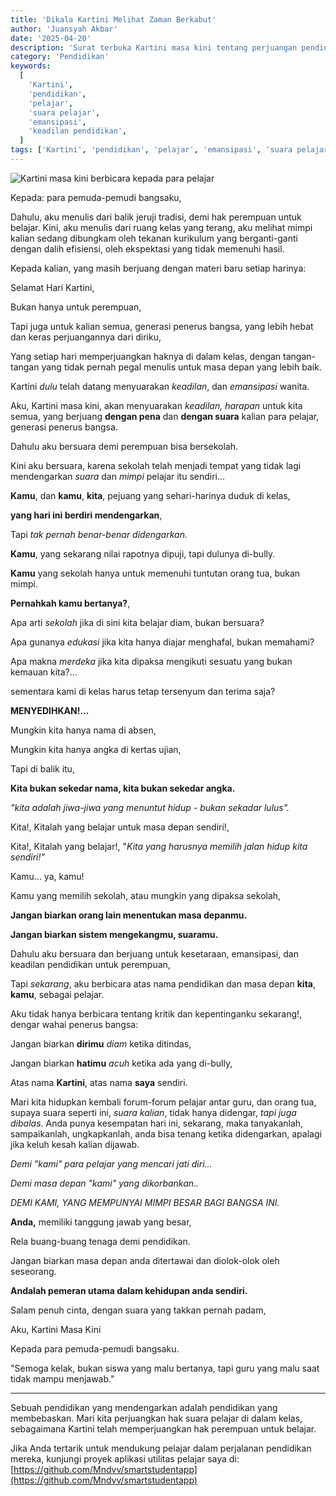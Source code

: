 ```yaml
---
title: 'Dikala Kartini Melihat Zaman Berkabut'
author: 'Juansyah Akbar'
date: '2025-04-20'
description: 'Surat terbuka Kartini masa kini tentang perjuangan pendidikan dan suara para pelajar'
category: 'Pendidikan'
keywords:
  [
    'Kartini',
    'pendidikan',
    'pelajar',
    'suara pelajar',
    'emansipasi',
    'keadilan pendidikan',
  ]
tags: ['Kartini', 'pendidikan', 'pelajar', 'emansipasi', 'suara pelajar']
---
```


![Kartini masa kini berbicara kepada para pelajar](/assets/balipostcom_soal-us-sd-didistribusikan-ke-upt_01-696x419.jpg)

Kepada: para pemuda-pemudi bangsaku,

Dahulu, aku menulis dari balik jeruji tradisi, demi hak perempuan untuk belajar. Kini, aku menulis dari ruang kelas yang terang, aku melihat mimpi kalian sedang dibungkam oleh tekanan kurikulum yang berganti-ganti dengan dalih efisiensi, oleh ekspektasi yang tidak memenuhi hasil.

Kepada kalian, yang masih berjuang dengan materi baru setiap harinya:

Selamat Hari Kartini,

Bukan hanya untuk perempuan,

Tapi juga untuk kalian semua, generasi penerus bangsa, yang lebih hebat dan keras perjuangannya dari diriku,

Yang setiap hari memperjuangkan haknya di dalam kelas, dengan tangan-tangan yang tidak pernah pegal menulis untuk masa depan yang lebih baik.

Kartini _dulu_ telah datang menyuarakan _keadilan_, dan _emansipasi_ wanita.

Aku, Kartini masa kini, akan menyuarakan _keadilan, harapan_ untuk kita semua, yang berjuang **dengan pena** dan **dengan suara** kalian para pelajar, generasi penerus bangsa.

Dahulu aku bersuara demi perempuan bisa bersekolah.

Kini aku bersuara, karena sekolah telah menjadi tempat yang tidak lagi mendengarkan _suara_ dan _mimpi_ pelajar itu sendiri...

**Kamu**, dan **kamu**, **kita**, pejuang yang sehari-harinya duduk di kelas,

**yang hari ini berdiri mendengarkan**,

Tapi _tak pernah benar-benar didengarkan._

**Kamu**, yang sekarang nilai rapotnya dipuji, tapi dulunya di-bully.

**Kamu** yang sekolah hanya untuk memenuhi tuntutan orang tua, bukan mimpi.

**Pernahkah kamu bertanya?**,

Apa arti _sekolah_ jika di sini kita belajar diam, bukan bersuara?

Apa gunanya _edukasi_ jika kita hanya diajar menghafal, bukan memahami?

Apa makna _merdeka_ jika kita dipaksa mengikuti sesuatu yang bukan kemauan kita?...

sementara kami di kelas harus tetap tersenyum dan terima saja?

**MENYEDIHKAN!...**

Mungkin kita hanya nama di absen,

Mungkin kita hanya angka di kertas ujian,

Tapi di balik itu,

**Kita bukan sekedar nama, kita bukan sekedar angka.**

_"kita adalah jiwa-jiwa yang menuntut hidup - bukan sekadar lulus"._

Kita!, Kitalah yang belajar untuk masa depan sendiri!,

Kita!, Kitalah yang belajar!, "_Kita yang harusnya memilih jalan hidup kita sendiri!"_

Kamu... ya, kamu!

Kamu yang memilih sekolah, atau mungkin yang dipaksa sekolah,

**Jangan biarkan orang lain menentukan masa depanmu.**

**Jangan biarkan sistem mengekangmu, suaramu.**

Dahulu aku bersuara dan berjuang untuk kesetaraan, emansipasi, dan keadilan pendidikan untuk perempuan,

Tapi _sekarang_, aku berbicara atas nama pendidikan dan masa depan **kita**, **kamu**, sebagai pelajar.

Aku tidak hanya berbicara tentang kritik dan kepentinganku sekarang!, dengar wahai penerus bangsa:

Jangan biarkan **dirimu** _diam_ ketika ditindas,

Jangan biarkan **hatimu** _acuh_ ketika ada yang di-bully,

Atas nama **Kartini**, atas nama **saya** sendiri.

Mari kita hidupkan kembali forum-forum pelajar antar guru, dan orang tua, supaya suara seperti ini, _suara kalian_, tidak hanya didengar, _tapi juga dibalas_. Anda punya kesempatan hari ini, sekarang, maka tanyakanlah, sampaikanlah, ungkapkanlah, anda bisa tenang ketika didengarkan, apalagi jika keluh kesah kalian dijawab.

_Demi "kami" para pelajar yang mencari jati diri..._

_Demi masa depan "kami" yang dikorbankan.._

_DEMI KAMI, YANG MEMPUNYAI MIMPI BESAR BAGI BANGSA INI._

**Anda,** memiliki tanggung jawab yang besar,

Rela buang-buang tenaga demi pendidikan.

Jangan biarkan masa depan anda ditertawai dan diolok-olok oleh seseorang.

**Andalah pemeran utama dalam kehidupan anda sendiri.**

Salam penuh cinta, dengan suara yang takkan pernah padam,

Aku, Kartini Masa Kini

Kepada para pemuda-pemudi bangsaku.

"Semoga kelak, bukan siswa yang malu bertanya, tapi guru yang malu saat tidak mampu menjawab."

---

Sebuah pendidikan yang mendengarkan adalah pendidikan yang membebaskan. Mari kita perjuangkan hak suara pelajar di dalam kelas, sebagaimana Kartini telah memperjuangkan hak perempuan untuk belajar.

Jika Anda tertarik untuk mendukung pelajar dalam perjalanan pendidikan mereka, kunjungi proyek aplikasi utilitas pelajar saya di: [https://github.com/Mndvv/smartstudentapp](https://github.com/Mndvv/smartstudentapp)
